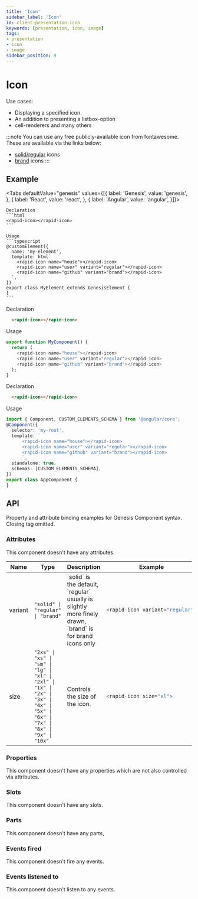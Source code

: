 ```yaml
---
title: 'Icon'
sidebar_label: 'Icon'
id: client-presentation-icon
keywords: [presentation, icon, image]
tags:
- presentation
- icon
- image
sidebar_position: 9
---
```



# Icon

Use cases:
* Displaying a specified icon.
* An addition to presenting a listbox-option
* cell-renderers and many others

:::note
You can use any free publicly-available icon from fontawesome. These are available via the links below:
- [solid/regular](https://fontawesome.com/search?o=r&m=free) icons
- [brand](https://fontawesome.com/search?o=r&m=free&f=brands) icons
:::

## Example

<IconDemo />

<Tabs defaultValue="genesis" values={[{ label: 'Genesis', value: 'genesis', }, { label: 'React', value: 'react', }, { label: 'Angular', value: 'angular', }]}>

  <TabItem value="genesis">

    Declaration
    ```html
    <rapid-icon></rapid-icon>
    ```

    Usage
    ```typescript
    @customElement({
      name: 'my-element',
      template: html`
        <rapid-icon name="house"></rapid-icon>
        <rapid-icon name="user" variant="regular"></rapid-icon>
        <rapid-icon name="github" variant="brand"></rapid-icon>
      `,
    })
    export class MyElement extends GenesisElement {
    }
    ```

  </TabItem>
  <TabItem value="react">

  Declaration
  ```html
    <rapid-icon></rapid-icon>
  ```
  Usage
  ```typescript
  export function MyComponent() {
    return (
      <rapid-icon name="house"></rapid-icon>
      <rapid-icon name="user" variant="regular"></rapid-icon>
      <rapid-icon name="github" variant="brand"></rapid-icon>
    );
  }
  ```
</TabItem>
  <TabItem value="angular">

  Declaration
  ```html
    <rapid-icon></rapid-icon>
  ```

  Usage
  ```typescript
  import { Component, CUSTOM_ELEMENTS_SCHEMA } from '@angular/core';
  @Component({
    selector: 'my-root',
    template: `
        <rapid-icon name="house"></rapid-icon>
        <rapid-icon name="user" variant="regular"></rapid-icon>
        <rapid-icon name="github" variant="brand"></rapid-icon>
        `,
    standalone: true,
    schemas: [CUSTOM_ELEMENTS_SCHEMA],
  })
  export class AppComponent {
  }
  ```
</TabItem>
</Tabs>

## API

Property and attribute binding examples for Genesis Component syntax. Closing tag omitted.

### Attributes

This component doesn't have any attributes.

<table>
  <thead><tr><th>Name</th><th>Type</th><th>Description</th><th>Example</th></tr></thead>
  <tbody>
    <tr>
      <td>variant</td>
      <td><code>"solid" | "regular" | "brand"</code></td>
      <td>`solid` is the default, `regular` usually is slightly more finely drawn, `brand` is for brand icons only</td>
<td>

```typescript
<rapid-icon variant="regular">
```

</td>
    </tr>
    <tr>
      <td>size</td>
      <td><code>"2xs" | "xs" | "sm" | "lg" | "xl" | "2xl" | "1x" | "2x" | "3x" | "4x" | "5x" | "6x" | "7x" | "8x" | "9x" | "10x"</code></td>
      <td>Controls the size of the icon.</td>
<td>

```typescript
<rapid-icon size="xl">
```

</td>
    </tr>
  </tbody>
</table>

### Properties
This component doesn't have any properties which are not also controlled via attributes.

### Slots
This component doesn't have any slots.

### Parts
This component doesn't have any parts,

### Events fired

This component doesn't fire any events.

### Events listened to

This component doesn't listen to any events.
